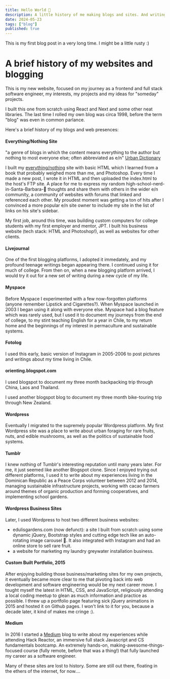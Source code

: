 ```yaml
---
title: Hello World 🌴
description: A little history of me making blogs and sites. And writing words on them.
date: 2024-05-23
tags: ["blog"]
published: true
---
```


<Callout type="warning">This is my first blog post in a very long time. I might be a little rusty :)</Callout>

#  A brief history of my websites and blogging

This is my new website, focused on my journey as a frontend and full stack software engineer, my interests, my projects and my ideas for "someday" projects.

I built this one from scratch using React and Next and some other neat libraries. The last time I rolled my own blog was circa 1998, 
before the term "blog" was even in common parlance.

Here's a brief history of my blogs and web presences:

####  Everything/Nothing Site
"a genre of blogs in which the content means everything to the author but nothing to most everyone else; often abbreviated as e/n" [Urban Dictionary](https://www.urbandictionary.com/define.php?term=everything%2Fnothing)

I built my <a href="https://ease.gg/2020/05/07/everything-nothing/"  target="_blank">everything/nothing</a> site with basic HTML which I learned from a book that probably weighed more than me, and Photoshop.
Every time I made a new post, I wrote it in HTML and then uploaded the index.html to the host's FTP site. 
A place for me to express my random high-school-nerd-in-Santa-Barbara-🌴 thoughts and share them with others in the wider e/n community, 
a community of websites with forums that linked and referenced each other. My proudest moment was getting a ton of hits after I convinced a more popular e/n site owner to include my site in the list of links on his site's sidebar.

My first job, around this time, was building custom computers for college students with my first employer and mentor, JPT. 
I built his business website (tech stack: HTML and Photoshop!), as well as websites for other clients.

####  Livejournal
One of the first blogging platforms, I adopted it immedately, and my profound teenage writings began appearing there. I continued using it for much of college. From then on, when a new blogging platform arrived, I would try it out for a new set of writing during a new cycle of my life.

####  Myspace
Before Myspace I experimented with a few now-forgotten platforms (anyone remember Lipstick and Cigarettes?). When Myspace launched in 2003 I began using it along with everyone else. Myspace had a blog feature which was rarely used, but I used it to document my journeys from the end of college, to my stint teaching English for a year in Chile, to my return home and the beginnings of my interest in permaculture and sustainable systems.

#### Fotolog
I used this early, basic version of Instagram in 2005-2006 to post pictures and writings about my time living in Chile.

####  orienting.blogspot.com
I used blogspot to document my three month backpacking trip through China, Laos and Thailand.

I used another blogspot blog to document my three month bike-touring trip through New Zealand.

####  Wordpress
Eventually I migrated to the supremely popular Wordpress platform. My first Wordpress site was a place to write about urban foraging for rare fruits, nuts, and edible mushrooms, as well as the politics of sustainable food systems.

#### Tumblr
I knew nothing of Tumblr's interesting reputation until many years later. For me, it just seemed like another Blogspot clone. Since I enjoyed trying out different platforms, I used it to write about my experiences living in the Dominican Republic as a Peace Corps volunteer between 2012 and 2014, managing sustainable infrastructure projects, working with cacao farmers around themes of organic production and forming cooperatives, and implementing school gardens.

####  Wordpress Business Sites
Later, I used Wordpress to host two different business websites:
 - edulisgardens.com (now defunct): a site I built from scratch using some dynamic jQuery, Bootstrap styles and  cutting edge tech like an auto-rotating image carousel 🫠. It also integrated with Instagram and had an online store to sell rare fruit.
 - a website for marketing my laundry greywater installation business.

 #### Custom Built Portfolio, 2015
After enjoying building those business/marketing sites for my own projects, it eventually became more clear to me that pivoting back into web development and software engineering would be my next career move. I tought myself the latest in HTML, CSS, and JavaScript, religiously attending a local coding meetup to glean as much information and practice as possible. I threw up a portfolio page featuring sick jQuery animations in 2015 and hosted it on Github pages. I won't link to it for you, because a decade later, it kind of makes me cringe :).

 #### Medium
In 2016 I started a <a href="https://medium.com/@ebrodev"  target="_blank">Medium</a> blog to write about my experiences while attending Hack Reactor, an immersive full stack Javascript and CS fundamentals bootcamp. An extremely hands-on, making-awesome-things-focused course (fully remote, before that was a thing!) that fully launched my career as a software engineer.



Many of these sites are lost to history. Some are still out there, floating in the ethers of the internet, for now....